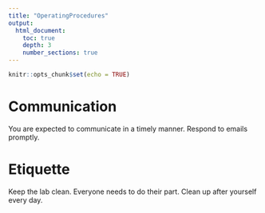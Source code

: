 ```yaml
---
title: "OperatingProcedures"
output: 
  html_document:
    toc: true
    depth: 3
    number_sections: true
---
```


```r
knitr::opts_chunk$set(echo = TRUE)
```

# Communication
You are expected to communicate in a timely manner. Respond to emails promptly. 

# Etiquette
Keep the lab clean. Everyone needs to do their part. Clean up after yourself every day.

